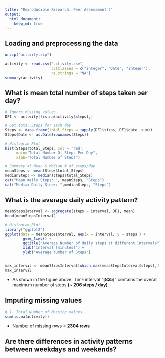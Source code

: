 ```yaml
---
title: "Reproducible Research: Peer Assessment 1"
output: 
  html_document:
    keep_md: true
---
```



## Loading and preprocessing the data
```r
unzip("activity.zip")

activity <- read.csv("activity.csv", 
                     colClasses = c("integer", "Date", "integer"), 
                     na.strings = "NA")
summary(activity)
```


## What is mean total number of steps taken per day?
```r
# Ignore missing values
DF1 <- activity[!is.na(activity$steps),]

# Get total Steps for each day
Steps <- data.frame(total_Steps = tapply(DF1$steps, DF1$date, sum))
Steps$Date <- as.Date(rownames(Steps))

# Histogram Plot
hist(Steps$total_Steps, col = 'red', 
     main="Total Number Of Steps Per Day", 
     xlab="Total Number of Steps")

# Summary of Mean & Median # of steps/day
meanSteps <- mean(Steps$total_Steps)
medianSteps <- median(Steps$total_Steps)
cat("Mean Daily Steps: ", meanSteps, "Steps")
cat("Median Daily Steps: ",medianSteps, "Steps")
```

## What is the average daily activity pattern?
```r
meanStepsInterval <- aggregate(steps ~ interval, DF1, mean)
head(meanStepsInterval)

# Histogram Plot
library("ggplot2")
ggplot(data = meanStepsInterval, aes(x = interval, y = steps)) +
        geom_line() +
        ggtitle("Average Number of daily steps at different Intervals") +
        xlab("Interval (minutes)") + 
        ylab("Average Number of Steps")


max_interval <- meanStepsInterval[which.max(meanStepsInterval$steps),]
max_interval
```
        
* As shown in the figure above, Time interval "**[835]**" contains the overall maximum number of steps **(~ 206 steps / day)**.


## Imputing missing values
```r
# 1- Total Number of Missing values
sum(is.na(activity))
```
* Number of missing rows = **2304 rows**


## Are there differences in activity patterns between weekdays and weekends?
